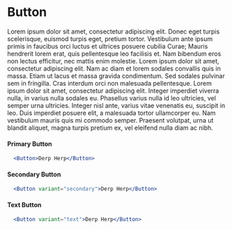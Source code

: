 # Button


Lorem ipsum dolor sit amet, consectetur adipiscing elit. Donec eget turpis scelerisque, euismod turpis eget,
pretium tortor. Vestibulum ante ipsum primis in faucibus orci luctus et ultrices posuere cubilia Curae; Mauris
hendrerit lorem erat, quis pellentesque leo facilisis et. Nam bibendum eros non lectus efficitur, nec mattis
enim molestie. Lorem ipsum dolor sit amet, consectetur adipiscing elit. Nam ac diam et lorem sodales convallis
quis in massa. Etiam ut lacus et massa gravida condimentum. Sed sodales pulvinar sem in fringilla. Cras interdum
orci non malesuada pellentesque. Lorem ipsum dolor sit amet, consectetur adipiscing elit. Integer imperdiet
viverra nulla, in varius nulla sodales eu. Phasellus varius nulla id leo ultricies, vel semper urna ultricies.
Integer nisl ante, varius vitae venenatis eu, suscipit in leo. Duis imperdiet posuere elit, a malesuada tortor
ullamcorper eu. Nam vestibulum mauris quis mi commodo semper. Praesent volutpat, urna ut blandit aliquet, magna
turpis pretium ex, vel eleifend nulla diam ac nibh.

#### Primary Button
```jsx
  <Button>Derp Herp</Button>
```

#### Secondary Button
```jsx
  <Button variant="secondary">Derp Herp</Button>
```

#### Text Button
```jsx
  <Button variant="text">Derp Herp</Button>
```
